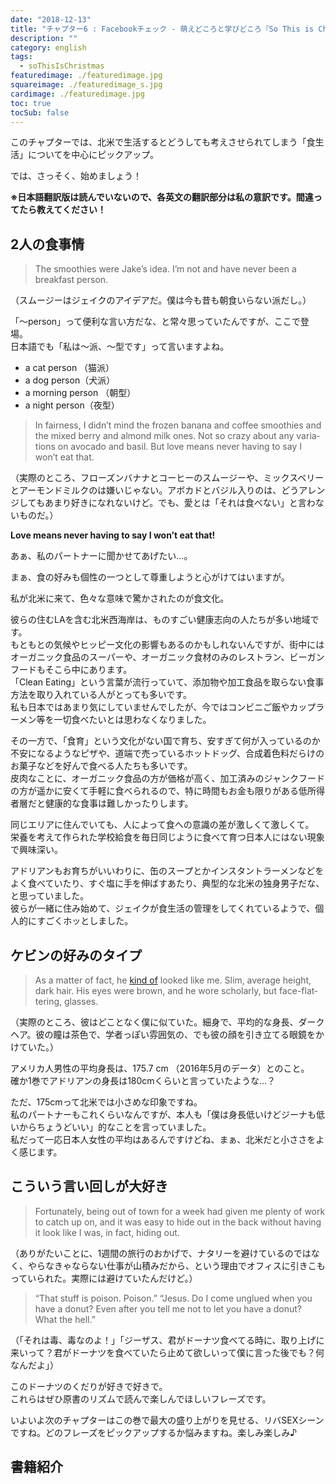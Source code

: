 ```yaml
---
date: "2018-12-13"
title: "チャプター6 : Facebookチェック - 萌えどころと学びどころ『So This is Christmas/アドリアン･イングリッシュ(6)』"
description: ""
category: english
tags:
  - soThisIsChristmas
featuredimage: ./featuredimage.jpg
squareimage: ./featuredimage_s.jpg
cardimage: ./featuredimage.jpg
toc: true
tocSub: false
---
```



このチャプターでは、北米で生活するとどうしても考えさせられてしまう「食生活」についてを中心にピックアップ。

では、さっそく、始めましょう！

<SoThisIsChristmasIndex />

**※日本語翻訳版は読んでいないので、各英文の翻訳部分は私の意訳です。間違ってたら教えてください！**

## 2人の食事情

<Blockquote srcBook="soThisIsChristmas" lang="en" book>
The smoothies were Jake’s idea. I’m not and have never been a breakfast person.
</Blockquote>

<p className="translation">（スムージーはジェイクのアイデアだ。僕は今も昔も朝食いらない派だし。）</p>

「～person」って便利な言い方だな、と常々思っていたんですが、ここで登場。  
日本語でも「私は～派、～型です」って言いますよね。

- a cat person （猫派）
- a dog person（犬派）
- a morning person （朝型）
- a night person（夜型）

<Blockquote srcBook="soThisIsChristmas" lang="en" book>
In fairness, I didn’t mind the frozen banana and coffee smoothies and the mixed berry and almond milk ones. Not so crazy about any variations on avocado and basil. But love means never having to say I won’t eat that.
</Blockquote>

<p className="translation">（実際のところ、フローズンバナナとコーヒーのスムージーや、ミックスベリーとアーモンドミルクのは嫌いじゃない。アボカドとバジル入りのは、どうアレンジしてもあまり好きになれないけど。でも、愛とは「それは食べない」と言わないものだ。）</p>

**Love means never having to say I won’t eat that!**

あぁ、私のパートナーに聞かせてあげたい…。

まぁ、食の好みも個性の一つとして尊重しようと心がけてはいますが。

私が北米に来て、色々な意味で驚かされたのが食文化。

彼らの住むLAを含む北米西海岸は、ものすごい健康志向の人たちが多い地域です。  
もともとの気候やヒッピー文化の影響もあるのかもしれないんですが、街中にはオーガニック食品のスーパーや、オーガニック食材のみのレストラン、ビーガンフードもそこら中にあります。  
「Clean Eating」という言葉が流行っていて、添加物や加工食品を取らない食事方法を取り入れている人がとっても多いです。  
私も日本ではあまり気にしていませんでしたが、今ではコンビニご飯やカップラーメン等を一切食べたいとは思わなくなりました。

その一方で、「食育」という文化がない国で育ち、安すぎて何が入っているのか不安になるようなピザや、道端で売っているホットドッグ、合成着色料だらけのお菓子などを好んで食べる人たちも多いです。  
皮肉なことに、オーガニック食品の方が価格が高く、加工済みのジャンクフードの方が遥かに安くて手軽に食べられるので、特に時間もお金も限りがある低所得者層だと健康的な食事は難しかったりします。

同じエリアに住んでいても、人によって食への意識の差が激しくて激しくて。  
栄養を考えて作られた学校給食を毎日同じように食べて育つ日本人にはない現象で興味深い。

アドリアンもお育ちがいいわりに、缶のスープとかインスタントラーメンなどをよく食べていたり、すぐ塩に手を伸ばすあたり、典型的な北米の独身男子だな、と思っていました。  
彼らが一緒に住み始めて、ジェイクが食生活の管理をしてくれているようで、個人的にすごくホッとしました。

## ケビンの好みのタイプ

<Blockquote srcBook="soThisIsChristmas" lang="en" book>
As a matter of fact, he <a href="/vocabulary/kind-of/">kind of</a> looked like me. Slim, average height, dark hair. His eyes were brown, and he wore scholarly, but face-flattering, glasses.
</Blockquote>

<p className="translation">（実際のところ、彼はどことなく僕に似ていた。細身で、平均的な身長、ダークヘア。彼の瞳は茶色で、学者っぽい雰囲気の、でも彼の顔を引き立てる眼鏡をかけていた。）</p>

<Vocabulary en="As a matter of fact" ja="実を言うと" />

アメリカ人男性の平均身長は、175.7 cm （2016年5月のデータ）とのこと。  
確か1巻でアドリアンの身長は180cmくらいと言っていたような…？

ただ、175cmって北米では小さめな印象ですね。  
私のパートナーもこれくらいなんですが、本人も「僕は身長低いけどジーナも低いからちょうどいい」的なことを言っていました。  
私だって一応日本人女性の平均はあるんですけどね、まぁ、北米だと小ささをよく感じます。

## こういう言い回しが大好き

<Blockquote srcBook="soThisIsChristmas" lang="en" book>
Fortunately, being out of town for a week had given me plenty of work to catch up on, and it was easy to hide out in the back without having it look like I was, in fact, hiding out.
</Blockquote>

<p className="translation">（ありがたいことに、1週間の旅行のおかげで、ナタリーを避けているのではなく、やらなきゃならない仕事が山積みだから、という理由でオフィスに引きこもっていられた。実際には避けていたんだけど。）</p>

<Vocabulary en="catch up on" ja="（時間がなくて出来ていなかった事など）をやる" />

<Blockquote srcBook="soThisIsChristmas" lang="en" book>
“That stuff is poison. Poison.” “Jesus. Do I come unglued when you have a donut? Even after you tell me not to let you have a donut? What the hell.”
</Blockquote>

<p className="translation">（「それは毒、毒なのよ！」「ジーザス、君がドーナツ食べてる時に、取り上げに来いって？君がドーナツを食べていたら止めて欲しいって僕に言った後でも？何なんだよ」）</p>

このドーナツのくだりが好きで好きで。  
これらはぜひ原書のリズムで読んで楽しんでほしいフレーズです。

いよいよ次のチャプターはこの巻で最大の盛り上がりを見せる、リバSEXシーンですね。どのフレーズをピックアップするか悩みますね。楽しみ楽しみ♪

## 書籍紹介

<Amazon book="soThisIsChristmas" />

<AffiliateBanner />

<SoThisIsChristmasIndex open />
